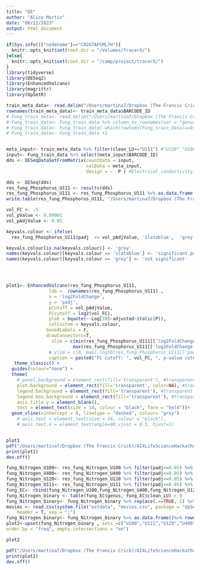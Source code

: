 ```yaml
---
title: "DE"
author: "Alice Martin"
date: "08/12/2023"
output: html_document
---
```


```r
if(Sys.info()["nodename"]=="C02G7AFCML7H"){
  knitr::opts_knit$set(root.dir = "/Volumes/TracerX/")
}else{
  knitr::opts_knit$set(root.dir = "/camp/project/tracerX/")
}
library(tidyverse)
library(DESeq2)
library(EnhancedVolcano)
library(magrittr)
library(UpSetR)
```

```r
train_meta_data<- read.delim("/Users/martina7/Dropbox (The Francis Crick)/AI4LifeScienceHackathon/Final data/Meta_data_all_samps_coordinates_train_set.txt")
rownames(train_meta_data)<- train_meta_data$BARCODE_ID
# Fung_train_data<- read.delim("/Users/martina7/Dropbox (The Francis Crick)/AI4LifeScienceHackathon/Final data/Fungi_tax_table_genus.txt")
# Fung_train_data<- Fung_train_data %>% column_to_rownames(var = "genus") %>% select(train_meta_data$BARCODE_ID) %>% as.data.frame()
# Fung_train_data<- Fung_train_data[-which(rowSums(Fung_train_data)==0),]
# Fung_train_data<- Fung_train_data +1



```

```r
meta_input<- train_meta_data %>% filter(clean_LU=="U111") #"U120" "U100" "U400" "U111"
input<- Fung_train_data %>% select(meta_input$BARCODE_ID)
dds <- DESeqDataSetFromMatrix(countData = input, 
                              colData = meta_input, 
                              design = ~  P ) #Electrical_conductivity, Elevation, N, P 

dds <- DESeq(dds)
res_fung_Phosphorus_U111 <- results(dds)
res_fung_Phosphorus_U111 <- res_fung_Phosphorus_U111 %>% as.data.frame()
write.table(res_fung_Phosphorus_U111, "/Users/martina7/Dropbox (The Francis Crick)/AI4LifeScienceHackathon/analysis/Microbes_DE/Fung_DE_Phosphorus_U111.txt", sep = "\t", quote = F, row.names = T, col.names = T)
```

```r
vol_FC <- .5
vol_pValue <- 0.00001
vol_pAdjValue <- 0.05

keyvals.colour <- ifelse(
  res_fung_Phosphorus_U111$padj  <= vol_pAdjValue, 'slateblue',  'grey')

keyvals.colour[is.na(keyvals.colour)] <- 'grey'
names(keyvals.colour)[keyvals.colour == 'slateblue'] <- 'significant padj'
names(keyvals.colour)[keyvals.colour == 'grey'] <- 'not significant'




plot1<- EnhancedVolcano(res_fung_Phosphorus_U111,
                lab =  rownames(res_fung_Phosphorus_U111) ,
                x = 'log2FoldChange',
                y = 'padj',
                pCutoff = vol_pAdjValue,
                FCcutoff = log2(vol_FC),
                ylab = bquote(~-Log[10]~adjusted~italic(P)),
                colCustom = keyvals.colour,
               boxedLabels = F,
               drawConnectors=T,
                 xlim = c(min(res_fung_Phosphorus_U111[['log2FoldChange']], na.rm=TRUE) - 0.001,
                         max(res_fung_Phosphorus_U111[['log2FoldChange']], na.rm=TRUE) + 0.001),
                # ylim = c(0, max(-log10(res_fung_Phosphorus_U111[['padj']]), na.rm=TRUE) + 3),
                caption = paste0("FC cutoff: ", vol_FC, ", p-value cutoff: ", vol_pAdjValue)) + 
   theme_classic() + 
  guides(colour="none") + 
  theme(
    # panel.background = element_rect(fill='transparent'), #transparent panel bg
    plot.background = element_rect(fill='transparent', color=NA), #transparent plot bg
    legend.background = element_rect(fill='transparent'), #transparent legend bg
    legend.box.background = element_rect(fill='transparent'), #transparent legend panel
    axis.title.y = element_blank(),
    text = element_text(size = 14, colour = "black", face = "bold"))+
  geom_vline(xintercept = 0, linetype = "dashed", colour= "grey")
    # axis.text = element_text(size = 16, colour = "black"),
    # axis.text.x = element_text(angle=90,vjust = 0.5, hjust=1)


plot1
pdf("/Users/martina7/Dropbox (The Francis Crick)/AI4LifeScienceHackathon/analysis/Microbes_DE/Fung_DE_Phosphorus_U111.pdf", width = 8, height = 8)
print(plot1)
dev.off()


```

```r

fung_Nitrogen_U100<- res_fung_Nitrogen_U100 %>% filter(padj<=0.05) %>% rownames_to_column(var="genus") %>% mutate(clean_LU = "U100") %>% select(genus,clean_LU)
fung_Nitrogen_U400<- res_fung_Nitrogen_U400 %>% filter(padj<=0.05) %>% rownames_to_column(var="genus") %>% mutate(clean_LU = "U400") %>% select(genus,clean_LU)
fung_Nitrogen_U120<- res_fung_Nitrogen_U120 %>% filter(padj<=0.05) %>% rownames_to_column(var="genus") %>% mutate(clean_LU = "U120") %>% select(genus,clean_LU)
fung_Nitrogen_U111<- res_fung_Nitrogen_U111 %>% filter(padj<=0.05) %>% rownames_to_column(var="genus") %>% mutate(clean_LU = "U111") %>% select(genus,clean_LU)
fung_EC<- rbind(fung_Nitrogen_U100,fung_Nitrogen_U400,fung_Nitrogen_U120,fung_Nitrogen_U111)
fung_Nitrogen_binary <- table(fung_EC$genus, fung_EC$clean_LU) > 0
fung_Nitrogen_binary<- fung_Nitrogen_binary %>% replace(.==TRUE, 1) %>% replace(.==FALSE,0)
movies <- read.csv(system.file("extdata", "movies.csv", package = "UpSetR"), 
    header = T, sep = ";")
fung_Nitrogen_binary<- fung_Nitrogen_binary %>% as.data.frame()%>% rownames_to_column(var="genus")
plot2<-upset(fung_Nitrogen_binary , sets =c("U100","U111","U120","U400") , sets.bar.color = "slateblue",
order.by = "freq", empty.intersections = "on") 

plot2

pdf("/Users/martina7/Dropbox (The Francis Crick)/AI4LifeScienceHackathon/analysis/Microbes_DE/Fung_DE_Nitrogen_overlap.pdf", width = 8, height = 8)
print(plot2)
dev.off()

```
